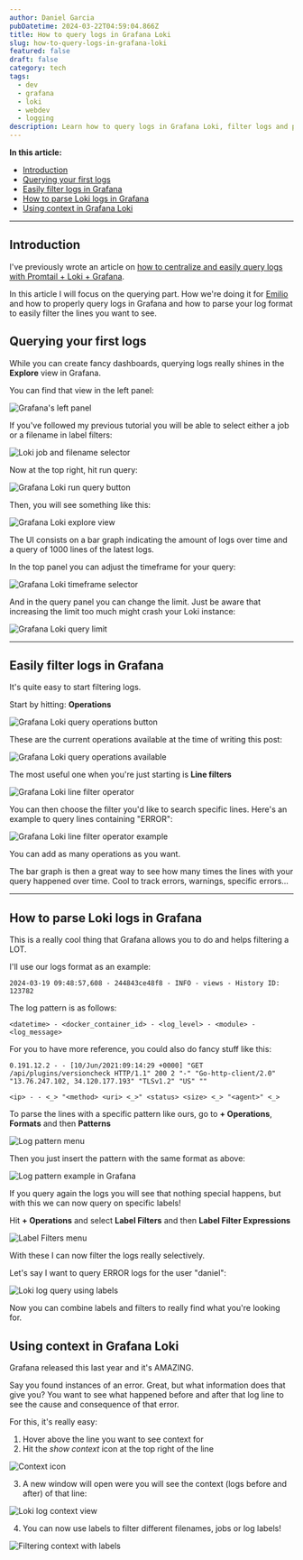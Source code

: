```yaml
---
author: Daniel Garcia
pubDatetime: 2024-03-22T04:59:04.866Z
title: How to query logs in Grafana Loki
slug: how-to-query-logs-in-grafana-loki
featured: false
draft: false
category: tech
tags:
  - dev
  - grafana
  - loki
  - webdev
  - logging
description: Learn how to query logs in Grafana Loki, filter logs and parse logs in Grafana.
---
```



**In this article:**

- [Introduction](#introduction)
- [Querying your first logs](#querying-your-first-logs)
- [Easily filter logs in Grafana](#easily-filter-logs-in-grafana)
- [How to parse Loki logs in Grafana](#how-to-parse-loki-logs-in-grafana)
- [Using context in Grafana Loki](#using-context-in-grafana-loki)

---

## Introduction

I've previously wrote an article on [how to centralize and easily query logs with Promtail + Loki + Grafana](https://dev.to/onticdani/how-to-centralize-and-visualize-your-app-logs-in-grafana-483c).

In this article I will focus on the querying part. How we're doing it for [Emilio](https://getemil.io) and how to properly query logs in Grafana and how to parse your log format to easily filter the lines you want to see.

<NewsletterSignup client:visible />

## Querying your first logs

While you can create fancy dashboards, querying logs really shines in the **Explore** view in Grafana.

You can find that view in the left panel:

![Grafana's left panel](https://dev-to-uploads.s3.amazonaws.com/uploads/articles/maykt7ue57yte37z43bx.png)

If you've followed my previous tutorial you will be able to select either a job or a filename in label filters:

![Loki job and filename selector](https://dev-to-uploads.s3.amazonaws.com/uploads/articles/poh3dwabssoospelfj6j.png)

Now at the top right, hit run query:

![Grafana Loki run query button](https://dev-to-uploads.s3.amazonaws.com/uploads/articles/8ez6codqm7laja2xtsry.png)

Then, you will see something like this:

![Grafana Loki explore view](https://dev-to-uploads.s3.amazonaws.com/uploads/articles/2d59efjp6hehj3vs2n8r.png)

The UI consists on a bar graph indicating the amount of logs over time and a query of 1000 lines of the latest logs.

In the top panel you can adjust the timeframe for your query:

![Grafana Loki timeframe selector](https://dev-to-uploads.s3.amazonaws.com/uploads/articles/q00pamwvm648znc4148w.png)

And in the query panel you can change the limit. Just be aware that increasing the limit too much might crash your Loki instance:

![Grafana Loki query limit](https://dev-to-uploads.s3.amazonaws.com/uploads/articles/6dvvbiz4vycqbqjktyep.png)

---

## Easily filter logs in Grafana

It's quite easy to start filtering logs.

Start by hitting: **Operations**

![Grafana Loki query operations button](https://dev-to-uploads.s3.amazonaws.com/uploads/articles/pwsgq8ib5y7sd1t5iqhf.png)

These are the current operations available at the time of writing this post:

![Grafana Loki query operations available](https://dev-to-uploads.s3.amazonaws.com/uploads/articles/notu57o4cljnpzzajxtj.png)

The most useful one when you're just starting is **Line filters**

![Grafana Loki line filter operator](https://dev-to-uploads.s3.amazonaws.com/uploads/articles/91366d9n7rq3265bdwqs.png)

You can then choose the filter you'd like to search specific lines. Here's an example to query lines containing "ERROR":

![Grafana Loki line filter operator example](https://dev-to-uploads.s3.amazonaws.com/uploads/articles/qy08tf9l30oojjejdws0.png)

You can add as many operations as you want.

The bar graph is then a great way to see how many times the lines with your query happened over time. Cool to track errors, warnings, specific errors...

---

## How to parse Loki logs in Grafana

This is a really cool thing that Grafana allows you to do and helps filtering a LOT.

I'll use our logs format as an example:

```
2024-03-19 09:48:57,608 - 244843ce48f8 - INFO - views - History ID: 123782
```

The log pattern is as follows:

```
<datetime> - <docker_container_id> - <log_level> - <module> - <log_message>
```

For you to have more reference, you could also do fancy stuff like this:

```
0.191.12.2 - - [10/Jun/2021:09:14:29 +0000] "GET /api/plugins/versioncheck HTTP/1.1" 200 2 "-" "Go-http-client/2.0" "13.76.247.102, 34.120.177.193" "TLSv1.2" "US" ""
```

```
<ip> - - <_> "<method> <uri> <_>" <status> <size> <_> "<agent>" <_>
```

To parse the lines with a specific pattern like ours, go to **+ Operations**, **Formats** and then **Patterns**

![Log pattern menu](https://dev-to-uploads.s3.amazonaws.com/uploads/articles/me10232wcweqctyz5014.png)

Then you just insert the pattern with the same format as above:

![Log pattern example in Grafana](https://dev-to-uploads.s3.amazonaws.com/uploads/articles/bq0knibd54strw79jdbp.png)

If you query again the logs you will see that nothing special happens, but with this we can now query on specific labels!

Hit **+ Operations** and select **Label Filters** and then **Label Filter Expressions**

![Label Filters menu](https://dev-to-uploads.s3.amazonaws.com/uploads/articles/ltqtagf8t30nslxt0x50.png)

With these I can now filter the logs really selectively.

Let's say I want to query ERROR logs for the user "daniel":

![Loki log query using labels](https://dev-to-uploads.s3.amazonaws.com/uploads/articles/innt4vt6b5l6f6fz6sen.png)

Now you can combine labels and filters to really find what you're looking for.

## Using context in Grafana Loki

Grafana released this last year and it's AMAZING.

Say you found instances of an error. Great, but what information does that give you? You want to see what happened before and after that log line to see the cause and consequence of that error.

For this, it's really easy:

1. Hover above the line you want to see context for
2. Hit the _show context_ icon at the top right of the line

![Context icon](https://dev-to-uploads.s3.amazonaws.com/uploads/articles/f96lvc5mo1r75m5zbamy.png)

3. A new window will open were you will see the context (logs before and after) of that line:

![Loki log context view](https://dev-to-uploads.s3.amazonaws.com/uploads/articles/hzq12h20kb825emh0xdd.png)

4. You can now use labels to filter different filenames, jobs or log labels!

![Filtering context with labels](https://dev-to-uploads.s3.amazonaws.com/uploads/articles/mzx6emfw88fast766e8e.png)
